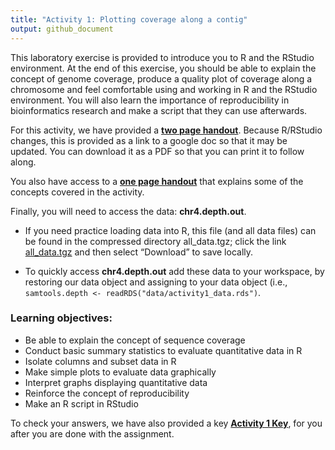 ```yaml
---
title: "Activity 1: Plotting coverage along a contig"
output: github_document
---
```


This laboratory exercise is provided to introduce you to R and the RStudio environment. At the end of this exercise, you should be able to explain the concept of genome coverage, produce a quality plot of coverage along a chromosome and feel comfortable using and working in R and the RStudio environment. You will also learn the importance of reproducibility in bioinformatics research and make a script that they can use afterwards.

For this activity, we have provided a **[two page handout](https://docs.google.com/document/d/1cjoB1En9wHG8O_UDptQovVQUAdE14chjRca5r2ez-R4/edit?usp=sharing)**. Because R/RStudio changes, this is provided as a link to a google doc so that it may be updated. You can download it as a PDF so that you can print it to follow along. 

You also have access to a **[one page handout](Activity1_intro.pdf)** that explains some of the concepts covered in the activity. 

Finally, you will need to access the data: **chr4.depth.out**. 

- If you need practice loading data into R, this file (and all data files) can be found in the compressed directory all_data.tgz; click the link [all_data.tgz](https://github.com/StevisonLab/R-Mini-Course/tree/main/raw_data/all_data.tgz) and then select "Download" to save locally.

- To quickly access **chr4.depth.out** add these data to your workspace, by restoring our data object and assigning to your data object (i.e., `samtools.depth <- readRDS("data/activity1_data.rds")`.

 
### Learning objectives:

* Be able to explain the concept of sequence coverage
* Conduct basic summary statistics to evaluate quantitative data in R
* Isolate columns and subset data in R 
* Make simple plots to evaluate data graphically
* Interpret graphs displaying quantitative data
* Reinforce the concept of reproducibility
* Make an R script in RStudio

To check your answers, we have also provided a key **[Activity 1 Key](activity1key.html)**, for you after you are done with the assignment.

